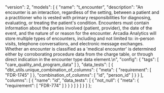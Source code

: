   "version": 2,
  "models": [
    {
      "name": "t_encounter",
      "description": "An encounter is an interaction, regardless of the setting, between a patient and a practitioner who is vested with primary responsibilities for diagnosing, evaluating, or treating the patient's condition. Encounters must contain information about the parties involved (patient, provider), the date of the event, and the nature of or reason for the encounter.   Arcadia Analytics will store multiple types of encounters, including and not limited to:  in-person visits, telephone conversations, and electronic message exchanges. Whether an encounter is classified as a 'medical encounter' is determined either by corroborating procedure data from the charge table, or through direct indication in the encounter type data element.\n",
      "config": {
        "tags": [
          "care_quality_and_program_data"
        ]
      },
      "data_tests": [
        {
          "dbt_utils.unique_combination_of_columns": {
            "meta": {
              "requirement": [
                "FDR-1745"
              ]
            },
            "combination_of_columns": [
              "id",
              "person_id"
            ]
          }
        }
      ],
      "columns": [
        {
          "name": "id",
          "data_tests": [
            {
              "not_null": {
                "meta": {
                  "requirement": [
                    "FDR-774"
                  ]
                }
              }
            }
          ]
        }
      ]
    }
  ]
};
